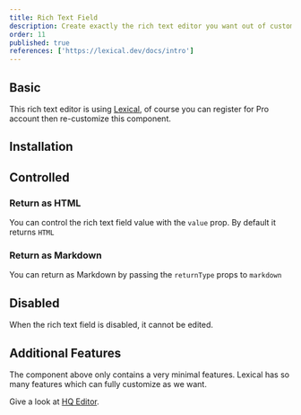 ```yaml
---
title: Rich Text Field
description: Create exactly the rich text editor you want out of customizable building blocks.
order: 11
published: true
references: ['https://lexical.dev/docs/intro']
---
```


## Basic

This rich text editor is using [Lexical](https://lexical.dev/docs/intro), of course you can register for Pro account then re-customize this component.

<Demo center component='forms/rich-text-field/rich-text-field-demo' />

## Installation

<Install component='rich-text-field' />

## Controlled

### Return as HTML
You can control the rich text field value with the `value` prop. By default it returns `HTML`
<Demo component="forms/rich-text-field/rich-text-field-controlled-html-demo" />

### Return as Markdown
You can return as Markdown by passing the `returnType` props to `markdown`
<Demo component="forms/rich-text-field/rich-text-field-controlled-markdown-demo" />

## Disabled

When the rich text field is disabled, it cannot be edited.

<Demo component='forms/rich-text-field/rich-text-field-disabled-demo' />

## Additional Features

The component above only contains a very minimal features.
Lexical has so many features which can fully customize as we want.

Give a look at [HQ Editor](https://hq-editor.vercel.app).
